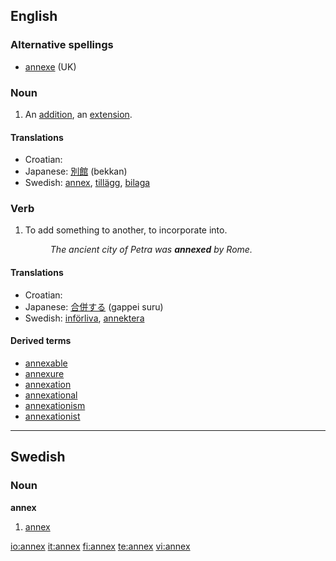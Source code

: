 ==English==

===Alternative spellings===
*[[annexe]] (UK)

===Noun===
{{en-noun|annexes}}

# An [[addition]], an [[extension]].

====Translations====
*Croatian: {{t-|hr|aneks|m}}
*Japanese: [[別館]] (bekkan)
*Swedish: [[#Swedish|annex]], [[tillägg]], [[bilaga]]

===Verb===
{{en-verb|annex|es}}

# To add something to another, to incorporate into.
#:''The ancient city of Petra was '''annexed''' by Rome.''

====Translations====
*Croatian: {{t-|hr|anektirati}}
*Japanese: [[合併する]] (gappei suru)
*Swedish: [[införliva]], [[annektera]]

====Derived terms====
* [[annexable]]
* [[annexure]]
* [[annexation]]
* [[annexational]]
* [[annexationism]]
* [[annexationist]]

----

==Swedish==

===Noun===
{{sv-noun-n-zero}}
'''annex'''

# [[#English|annex]]

[[io:annex]]
[[it:annex]]
[[fi:annex]]
[[te:annex]]
[[vi:annex]]
